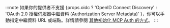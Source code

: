 :::note
如果你的提供者不支援 {props.oidc ? 'OpenID Connect Discovery' : 'OAuth 2.0 授權伺服器中繼資料 (Authorization Server Metadata)' }，你可以手動指定中繼資料 URL 或端點。詳情請參閱 [其他初始化 MCP Auth 的方式](../../configure-server/mcp-auth.mdx#other-ways)。
:::